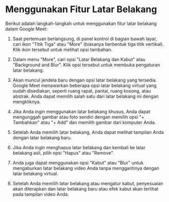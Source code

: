 # Menggunakan Fitur Latar Belakang

Berikut adalah langkah-langkah untuk menggunakan fitur latar belakang dalam Google Meet:

1. Saat pertemuan berlangsung, di panel kontrol di bagian bawah layar, cari ikon "Titik Tiga" atau "More" (biasanya berbentuk tiga titik vertikal). Klik ikon tersebut untuk melihat opsi tambahan.

2. Dalam menu "More", cari opsi "Latar Belakang dan Kabut" atau "Background and Blur". Klik opsi tersebut untuk membuka pengaturan latar belakang.

3. Akan muncul jendela baru dengan opsi latar belakang yang tersedia. Google Meet menawarkan beberapa opsi latar belakang virtual yang sudah disediakan, seperti ruang rapat, pantai, ruang kosong, atau abstrak. Anda dapat memilih salah satu dari latar belakang ini dengan mengkliknya.

4. Jika Anda ingin menggunakan latar belakang khusus, Anda dapat mengunggah gambar atau foto sendiri dengan memilih opsi "+ Tambahkan" atau "+ Add" dan memilih gambar dari komputer Anda.

5. Setelah Anda memilih latar belakang, Anda dapat melihat tampilan Anda dengan latar belakang baru.

6. Jika Anda ingin menghapus latar belakang dan kembali ke latar belakang asli, pilih opsi "Hapus" atau "Remove".

7. Anda juga dapat menggunakan opsi "Kabut" atau "Blur" untuk mengaburkan latar belakang video Anda tanpa menggantinya dengan latar belakang virtual.

8. Setelah Anda memilih latar belakang atau mengatur kabut, penyesuaian akan diterapkan dan latar belakang baru atau efek kabut akan terlihat pada tampilan video Anda.